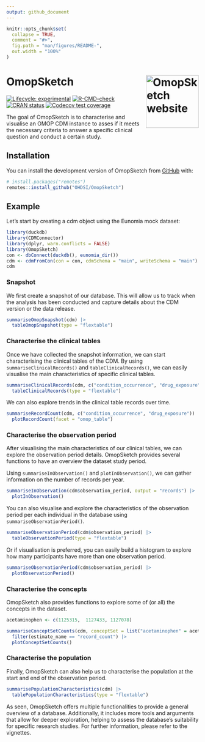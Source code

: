 ```yaml
---
output: github_document
---
```


<!-- README.md is generated from README.Rmd. Please edit that file -->

```r
knitr::opts_chunk$set(
  collapse = TRUE,
  comment = "#>",
  fig.path = "man/figures/README-",
  out.width = "100%"
)
```

# OmopSketch <a href="https://OHDSI.github.io/OmopSketch/"><img src="man/figures/logo.png" align="right" height="138" alt="OmopSketch website" /></a>

<!-- badges: start -->

[![Lifecycle: experimental](https://img.shields.io/badge/lifecycle-experimental-orange.svg)](https://lifecycle.r-lib.org/articles/stages.html#experimental) [![R-CMD-check](https://github.com/OHDSI/OmopSketch/actions/workflows/R-CMD-check.yaml/badge.svg)](https://github.com/OHDSI/OmopSketch/actions/workflows/R-CMD-check.yaml) [![CRAN status](https://www.r-pkg.org/badges/version/OmopSketch)](https://CRAN.R-project.org/package=OmopSketch) [![Codecov test coverage](https://codecov.io/gh/OHDSI/OmopSketch/branch/main/graph/badge.svg)](https://app.codecov.io/gh/OHDSI/OmopSketch?branch=main)

<!-- badges: end -->

The goal of OmopSketch is to characterise and visualise an OMOP CDM instance to asses if it meets the necessary criteria to answer a specific clinical question and conduct a certain study.

## Installation

You can install the development version of OmopSketch from [GitHub](https://github.com/) with:

``` r
# install.packages("remotes")
remotes::install_github("OHDSI/OmopSketch")
```

## Example

Let's start by creating a cdm object using the Eunomia mock dataset:

```r
library(duckdb)
library(CDMConnector)
library(dplyr, warn.conflicts = FALSE)
library(OmopSketch)
con <- dbConnect(duckdb(), eunomia_dir())
cdm <- cdmFromCon(con = con, cdmSchema = "main", writeSchema = "main")
cdm
```

### Snapshot

We first create a snapshot of our database. This will allow us to track when the analysis has been conducted and capture details about the CDM version or the data release.

```r
summariseOmopSnapshot(cdm) |>
  tableOmopSnapshot(type = "flextable")
```

### Characterise the clinical tables

Once we have collected the snapshot information, we can start characterising the clinical tables of the CDM. By using `summariseClinicalRecords()` and `tableClinicalRecords()`, we can easily visualise the main characteristics of specific clinical tables.

```r
summariseClinicalRecords(cdm, c("condition_occurrence", "drug_exposure")) |>
  tableClinicalRecords(type = "flextable")
```

We can also explore trends in the clinical table records over time.

```r
summariseRecordCount(cdm, c("condition_occurrence", "drug_exposure")) |>
  plotRecordCount(facet = "omop_table")
```

### Characterise the observation period

After visualising the main characteristics of our clinical tables, we can explore the observation period details. OmopSketch provides several functions to have an overview the dataset study period.

Using `summariseInObservation()` and `plotInObservation()`, we can gather information on the number of records per year.

```r
summariseInObservation(cdm$observation_period, output = "records") |>
  plotInObservation()
```

You can also visualise and explore the characteristics of the observation period per each individual in the database using `summariseObservationPeriod()`.

```r
summariseObservationPeriod(cdm$observation_period) |>
  tableObservationPeriod(type = "flextable")
```

Or if visualisation is preferred, you can easily build a histogram to explore how many participants have more than one observation period.

```r
summariseObservationPeriod(cdm$observation_period) |>
  plotObservationPeriod()
```

### Characterise the concepts

OmopSketch also provides functions to explore some of (or all) the concepts in the dataset.

```r
acetaminophen <- c(1125315,  1127433, 1127078)

summariseConceptSetCounts(cdm, conceptSet = list("acetaminophen" = acetaminophen)) |>
  filter(estimate_name == "record_count") |> 
  plotConceptSetCounts()
```

### Characterise the population

Finally, OmopSketch can also help us to characterise the population at the start and end of the observation period.

```r
summarisePopulationCharacteristics(cdm) |>
  tablePopulationCharacteristics(type = "flextable")
```

As seen, OmopSketch offers multiple functionalities to provide a general overview of a database. Additionally, it includes more tools and arguments that allow for deeper exploration, helping to assess the database's suitability for specific research studies. For further information, please refer to the vignettes.
